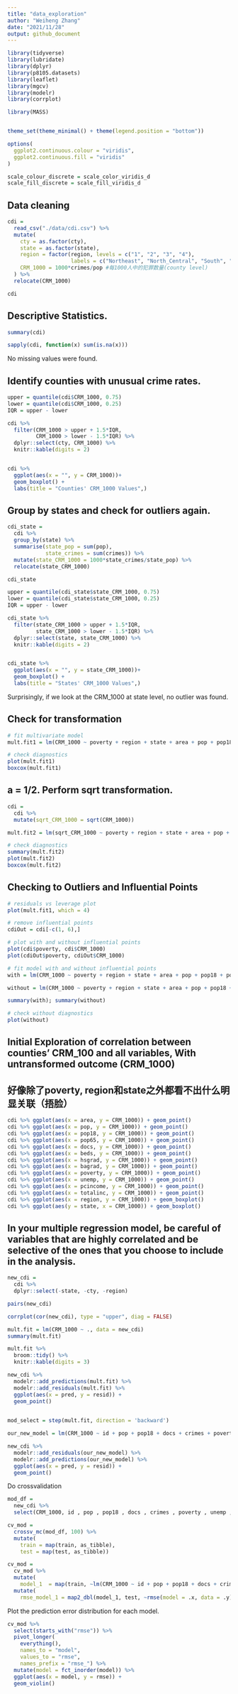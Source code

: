 ```yaml
---
title: "data_exploration"
author: "Weiheng Zhang"
date: "2021/11/28"
output: github_document
---
```


```r
library(tidyverse)
library(lubridate)
library(dplyr)
library(p8105.datasets)
library(leaflet)
library(mgcv)
library(modelr)
library(corrplot)

library(MASS)


theme_set(theme_minimal() + theme(legend.position = "bottom"))

options(
  ggplot2.continuous.colour = "viridis",
  ggplot2.continuous.fill = "viridis"
)

scale_colour_discrete = scale_color_viridis_d
scale_fill_discrete = scale_fill_viridis_d
```


## Data cleaning

```r
cdi =
  read_csv("./data/cdi.csv") %>% 
  mutate(
    cty = as.factor(cty),
    state = as.factor(state),
    region = factor(region, levels = c("1", "2", "3", "4"),
                    labels = c("Northeast", "North_Central", "South", "West")),
    CRM_1000 = 1000*crimes/pop #每1000人中的犯罪数量(county level)
  ) %>% 
  relocate(CRM_1000)

cdi
```

## Descriptive Statistics.
```r
summary(cdi)
```

```r
sapply(cdi, function(x) sum(is.na(x)))
```
No missing values were found.



## Identify counties with unusual crime rates.
```r
upper = quantile(cdi$CRM_1000, 0.75)
lower = quantile(cdi$CRM_1000, 0.25)
IQR = upper - lower

cdi %>% 
  filter(CRM_1000 > upper + 1.5*IQR,
         CRM_1000 > lower - 1.5*IQR) %>% 
  dplyr::select(cty, CRM_1000) %>%
  knitr::kable(digits = 2)


cdi %>% 
  ggplot(aes(x = "", y = CRM_1000))+
  geom_boxplot() + 
  labs(title = "Counties' CRM_1000 Values",)
```


## Group by states and check for outliers again.
```r
cdi_state = 
  cdi %>% 
  group_by(state) %>% 
  summarise(state_pop = sum(pop),
            state_crimes = sum(crimes)) %>% 
  mutate(state_CRM_1000 = 1000*state_crimes/state_pop) %>% 
  relocate(state_CRM_1000)

cdi_state
```

```r
upper = quantile(cdi_state$state_CRM_1000, 0.75)
lower = quantile(cdi_state$state_CRM_1000, 0.25)
IQR = upper - lower

cdi_state %>% 
  filter(state_CRM_1000 > upper + 1.5*IQR,
         state_CRM_1000 > lower - 1.5*IQR) %>% 
  dplyr::select(state, state_CRM_1000) %>%
  knitr::kable(digits = 2)


cdi_state %>% 
  ggplot(aes(x = "", y = state_CRM_1000))+
  geom_boxplot() + 
  labs(title = "States' CRM_1000 Values",)
```
  
Surprisingly, if we look at the CRM_1000 at state level, no outlier was found.







## Check for transformation

```r
# fit multivariate model
mult.fit1 = lm(CRM_1000 ~ poverty + region + state + area + pop + pop18 + pop65 + hsgrad + bagrad + unemp + pcincome + totalinc, data = cdi) 

# check diagnostics
plot(mult.fit1)
boxcox(mult.fit1)
```

## a = 1/2. Perform sqrt transformation.

```r
cdi = 
  cdi %>% 
  mutate(sqrt_CRM_1000 = sqrt(CRM_1000))

mult.fit2 = lm(sqrt_CRM_1000 ~ poverty + region + state + area + pop + pop18 + pop65 + hsgrad + bagrad + unemp + pcincome + totalinc, data = cdi) 

# check diagnostics
summary(mult.fit2)
plot(mult.fit2)
boxcox(mult.fit2) 
```


## Checking to Outliers and Influential Points

```r
# residuals vs leverage plot
plot(mult.fit1, which = 4)

# remove influential points
cdiOut = cdi[-c(1, 6),]

# plot with and without influential points
plot(cdi$poverty, cdi$CRM_1000)
plot(cdiOut$poverty, cdiOut$CRM_1000)

# fit model with and without influential points
with = lm(CRM_1000 ~ poverty + region + state + area + pop + pop18 + pop65 + hsgrad + bagrad + unemp + pcincome + totalinc, data = cdi) 

without = lm(CRM_1000 ~ poverty + region + state + area + pop + pop18 + pop65 + hsgrad + bagrad + unemp + pcincome + totalinc, data = cdiOut) 

summary(with); summary(without)

# check without diagnostics
plot(without)
```




## Initial Exploration of correlation between counties' CRM_100 and all variables, With untransformed outcome (CRM_1000)
## 好像除了poverty, region和state之外都看不出什么明显关联（捂脸）

```r
cdi %>% ggplot(aes(x = area, y = CRM_1000)) + geom_point()
cdi %>% ggplot(aes(x = pop, y = CRM_1000)) + geom_point()
cdi %>% ggplot(aes(x = pop18, y = CRM_1000)) + geom_point()
cdi %>% ggplot(aes(x = pop65, y = CRM_1000)) + geom_point()
cdi %>% ggplot(aes(x = docs, y = CRM_1000)) + geom_point()
cdi %>% ggplot(aes(x = beds, y = CRM_1000)) + geom_point()
cdi %>% ggplot(aes(x = hsgrad, y = CRM_1000)) + geom_point()
cdi %>% ggplot(aes(x = bagrad, y = CRM_1000)) + geom_point()
cdi %>% ggplot(aes(x = poverty, y = CRM_1000)) + geom_point()
cdi %>% ggplot(aes(x = unemp, y = CRM_1000)) + geom_point()
cdi %>% ggplot(aes(x = pcincome, y = CRM_1000)) + geom_point()
cdi %>% ggplot(aes(x = totalinc, y = CRM_1000)) + geom_point()
cdi %>% ggplot(aes(x = region, y = CRM_1000)) + geom_boxplot()
cdi %>% ggplot(aes(y = state, x = CRM_1000)) + geom_boxplot()
```

## In your multiple regression model, be careful of variables that are highly correlated and be selective of the ones that you choose to include in the analysis. 

```r
new_cdi = 
  cdi %>% 
  dplyr::select(-state, -cty, -region)

pairs(new_cdi)

corrplot(cor(new_cdi), type = "upper", diag = FALSE)

mult.fit = lm(CRM_1000 ~ ., data = new_cdi)
summary(mult.fit)
```


```r
mult.fit %>% 
  broom::tidy() %>% 
  knitr::kable(digits = 3)
```

```r
new_cdi %>% 
  modelr::add_predictions(mult.fit) %>% 
  modelr::add_residuals(mult.fit) %>% 
  ggplot(aes(x = pred, y = resid)) + 
  geom_point()
  
```

```r
mod_select = step(mult.fit, direction = 'backward')
```

```r
our_new_model = lm(CRM_1000 ~ id + pop + pop18 + docs + crimes + poverty + unemp + pcincome, data = new_cdi)

new_cdi %>% 
  modelr::add_residuals(our_new_model) %>% 
  modelr::add_predictions(our_new_model) %>% 
  ggplot(aes(x = pred, y = resid)) +
  geom_point()
```

Do crossvalidation 
```r
mod_df = 
  new_cdi %>% 
  select(CRM_1000, id , pop , pop18 , docs , crimes , poverty , unemp , pcincome)

cv_mod = 
  crossv_mc(mod_df, 100) %>% 
  mutate(
    train = map(train, as_tibble),
    test = map(test, as_tibble))

cv_mod = 
  cv_mod %>% 
  mutate(
    model_1  = map(train, ~lm(CRM_1000 ~ id + pop + pop18 + docs + crimes + poverty + unemp + pcincome, data = .x))) %>%
  mutate(
    rmse_model_1 = map2_dbl(model_1, test, ~rmse(model = .x, data = .y)))


```

Plot the prediction error distribution for each model.

```r
cv_mod %>% 
  select(starts_with("rmse")) %>% 
  pivot_longer(
    everything(),
    names_to = "model", 
    values_to = "rmse",
    names_prefix = "rmse_") %>% 
  mutate(model = fct_inorder(model)) %>% 
  ggplot(aes(x = model, y = rmse)) + 
  geom_violin()
```





